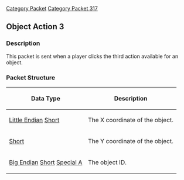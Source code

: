 [[Category Packet]]
[[Category Packet 317]]
{{packet|name=Object action 3|description=Sent when a player clicks the third action available for an object.|opcode=70|type=Fixed|length=6|revision=317}}
== Object Action 3 ==

=== Description ===

This packet is sent when a player clicks the third action available for an object. 

=== Packet Structure ===
{|border=2
! Data Type
! Description
|-
| [[Data Types#Little Endian|Little Endian]] [[Data Types#Standard data types|Short]]
| The X coordinate of the object.
|-
| [[Data Types#Standard data types|Short]]
| The Y coordinate of the object.
|-
| [[Data Types#Big Endian|Big Endian]] [[Data Types#Standard data types|Short]] [[Data Types#Non Standard Data Types|Special A]]
| The object ID.
|}